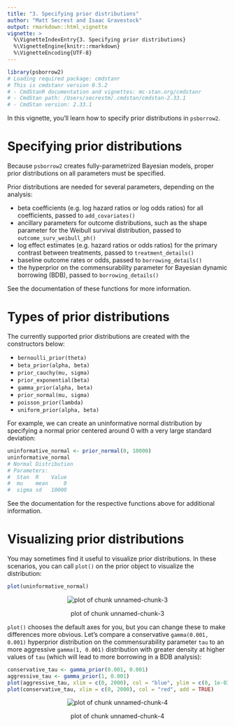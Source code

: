 ```yaml
---
title: "3. Specifying prior distributions"
author: "Matt Secrest and Isaac Gravestock"
output: rmarkdown::html_vignette
vignette: >
  %\VignetteIndexEntry{3. Specifying prior distributions}
  %\VignetteEngine{knitr::rmarkdown}
  %\VignetteEncoding{UTF-8}
---
```





```r
library(psborrow2)
# Loading required package: cmdstanr
# This is cmdstanr version 0.5.2
# - CmdStanR documentation and vignettes: mc-stan.org/cmdstanr
# - CmdStan path: /Users/secrestm/.cmdstan/cmdstan-2.33.1
# - CmdStan version: 2.33.1
```


In this vignette, you'll learn how to specify prior distributions in `psborrow2`.

# Specifying prior distributions
Because `psborrow2` creates fully-parametrized Bayesian models,
proper prior distributions on all parameters must be specified. \bold{`psborrow2`
does not provide any default prior distributions by design: users must
specify these.}

Prior distributions are needed for several parameters,
depending on the analysis:

* beta coefficients (e.g. log hazard ratios or log odds ratios) for all
coefficients, passed to `add_covariates()`
* ancillary parameters for outcome distributions, such as the shape parameter
for the Weibull survival distribution, passed to `outcome_surv_weibull_ph()`
* log effect estimates (e.g. hazard ratios or odds ratios) for the primary
contrast between treatments, passed to `treatment_details()`
* baseline outcome rates or odds, passed to `borrowing_details()`
* the hyperprior on the commensurability parameter for
Bayesian dynamic borrowing (BDB), passed to `borrowing_details()`

See the documentation of these functions for more information.

# Types of prior distributions
The currently supported prior distributions are created with the
constructors below:

* `bernoulli_prior(theta)`
* `beta_prior(alpha, beta)`
* `prior_cauchy(mu, sigma)`
* `prior_exponential(beta)`
* `gamma_prior(alpha, beta)`
* `prior_normal(mu, sigma)`
* `poisson_prior(lambda)`
* `uniform_prior(alpha, beta)`

For example, we can create an uninformative normal distribution by specifying
a normal prior centered around 0 with a very large standard deviation:


```r
uninformative_normal <- prior_normal(0, 10000)
uninformative_normal
# Normal Distribution
# Parameters:
#  Stan  R    Value
#  mu    mean     0
#  sigma sd   10000
```

See the documentation for the respective functions above for additional
information.

# Visualizing prior distributions

You may sometimes find it useful to visualize prior distributions. In these
scenarios, you can call `plot()` on the prior object to visualize the
distribution:


```r
plot(uninformative_normal)
```

<div class="figure" style="text-align: center">
<img src="figure-prior_distributions-unnamed-chunk-3-1.png" alt="plot of chunk unnamed-chunk-3"  />
<p class="caption">plot of chunk unnamed-chunk-3</p>
</div>

`plot()` chooses the default axes for you, but you can change these to
make differences more obvious. Let's compare
a conservative `gamma(0.001, 0.001)` hyperprior distribution on the
commensurability parameter `tau` to an more aggressive `gamma(1, 0.001)`
distribution with greater density at higher values of `tau` (which
will lead to more borrowing in a BDB analysis):


```r
conservative_tau <- gamma_prior(0.001, 0.001)
aggressive_tau <- gamma_prior(1, 0.001)
plot(aggressive_tau, xlim = c(0, 2000), col = "blue", ylim = c(0, 1e-03))
plot(conservative_tau, xlim = c(0, 2000), col = "red", add = TRUE)
```

<div class="figure" style="text-align: center">
<img src="figure-prior_distributions-unnamed-chunk-4-1.png" alt="plot of chunk unnamed-chunk-4"  />
<p class="caption">plot of chunk unnamed-chunk-4</p>
</div>
